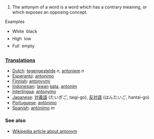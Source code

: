 #The antonym of a word is a word which has a contrary meaning, or which exposes an opposing concept. 

Examples

* White &#151; black
* High  &#151; low
* Full  &#151; empty

===[[Translation]]s===

*[[Dutch]]: [[tegengestelde]] ''n'', [[antoniem]] ''n''
*[[Esperanto]]: [[antonimo]]
*[[Finnish]]: [[antonyymi]]
*[[Indonesian]]: [[lawan]] [[kata]], [[antonim]]
*[[Interlingua]]: [[antonymo]]
*[[Japanese]]: [[対義語]] (たいぎご, taigi-go), [[反対語]] (はんたいご, hantai-go)
*[[Portuguese]]: [[antônimo]]
*[[Spanish]]: [[antónimo]] ''m''

=== See also ===

*[[w:antonym|Wikipedia article about antonym]]
